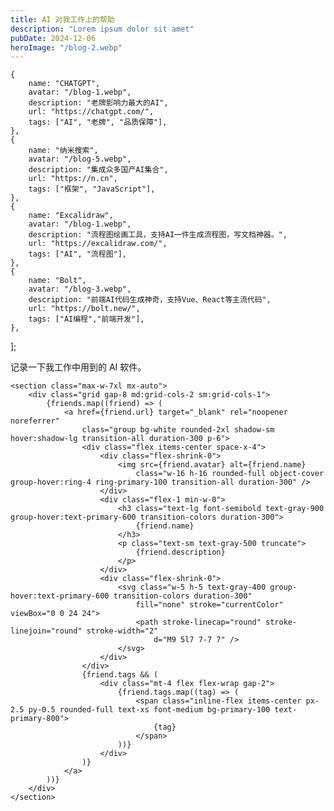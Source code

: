 ```yaml
---
title: AI 对我工作上的帮助
description: "Lorem ipsum dolor sit amet"
pubDate: 2024-12-06
heroImage: "/blog-2.webp"
---
```


    {
        name: "CHATGPT",
        avatar: "/blog-1.webp",
        description: "老牌影响力最大的AI",
        url: "https://chatgpt.com/",
        tags: ["AI", "老牌", "品质保障"],
    },
    {
        name: "纳米搜索",
        avatar: "/blog-5.webp",
        description: "集成众多国产AI集合",
        url: "https://n.cn",
        tags: ["框架", "JavaScript"],
    },
    {
        name: "Excalidraw",
        avatar: "/blog-1.webp",
        description: "流程图绘画工具，支持AI一件生成流程图，写文档神器。",
        url: "https://excalidraw.com/",
        tags: ["AI", "流程图"],
    },
    {
        name: "Bolt",
        avatar: "/blog-3.webp",
        description: "前端AI代码生成神奇，支持Vue、React等主流代码",
        url: "https://bolt.new/",
        tags: ["AI编程","前端开发"],
    },
];

记录一下我工作中用到的 AI 软件。

    <section class="max-w-7xl mx-auto">
        <div class="grid gap-8 md:grid-cols-2 sm:grid-cols-1">
            {friends.map((friend) => (
                <a href={friend.url} target="_blank" rel="noopener noreferrer"
                    class="group bg-white rounded-2xl shadow-sm hover:shadow-lg transition-all duration-300 p-6">
                    <div class="flex items-center space-x-4">
                        <div class="flex-shrink-0">
                            <img src={friend.avatar} alt={friend.name}
                                class="w-16 h-16 rounded-full object-cover group-hover:ring-4 ring-primary-100 transition-all duration-300" />
                        </div>
                        <div class="flex-1 min-w-0">
                            <h3 class="text-lg font-semibold text-gray-900 group-hover:text-primary-600 transition-colors duration-300">
                                {friend.name}
                            </h3>
                            <p class="text-sm text-gray-500 truncate">
                                {friend.description}
                            </p>
                        </div>
                        <div class="flex-shrink-0">
                            <svg class="w-5 h-5 text-gray-400 group-hover:text-primary-600 transition-colors duration-300"
                                fill="none" stroke="currentColor" viewBox="0 0 24 24">
                                <path stroke-linecap="round" stroke-linejoin="round" stroke-width="2"
                                    d="M9 5l7 7-7 7" />
                            </svg>
                        </div>
                    </div>
                    {friend.tags && (
                        <div class="mt-4 flex flex-wrap gap-2">
                            {friend.tags.map((tag) => (
                                <span class="inline-flex items-center px-2.5 py-0.5 rounded-full text-xs font-medium bg-primary-100 text-primary-800">
                                    {tag}
                                </span>
                            ))}
                        </div>
                    )}
                </a>
            ))}
        </div>
    </section>
